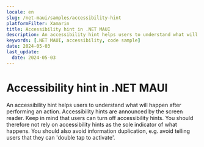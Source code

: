 ```yaml
---
locale: en
slug: /net-maui/samples/accessibility-hint
platformFilter: Xamarin
title: Accessibility hint in .NET MAUI
description: An accessibility hint helps users to understand what will happen after performing an action.
keywords: [.NET MAUI, accessibility, code sample]
date: 2024-05-03
last_update:
  date: 2024-05-03
---
```


# Accessibility hint in .NET MAUI

An accessibility hint helps users to understand what will happen after performing an action. Accessibility hints are announced by the screen reader. Keep in mind that users can turn off accessibility hints. You should therefore not rely on accessibility hints as the sole indicator of what happens. You should also avoid information duplication, e.g. avoid telling users that they can 'double tap to activate'.

<CodeSample id="accessibility-hint" locale="en" platform="net-maui"/>
